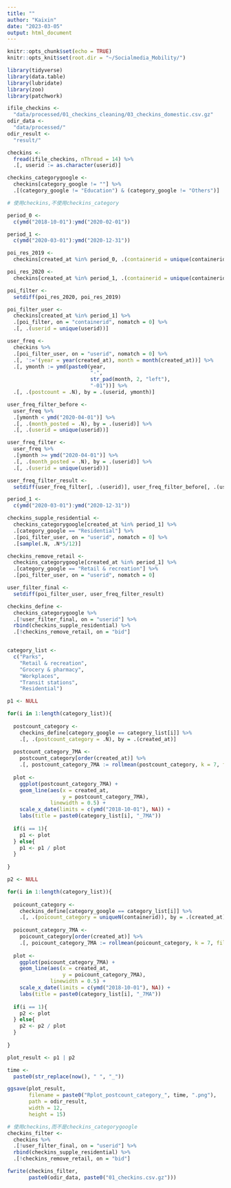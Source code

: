 ```yaml
---
title: ""
author: "Kaixin"
date: "2023-03-05"
output: html_document
---
```


```r
knitr::opts_chunk$set(echo = TRUE)
knitr::opts_knit$set(root.dir = "~/Socialmedia_Mobility/")
```


```r
library(tidyverse)
library(data.table)
library(lubridate)
library(zoo)
library(patchwork)

ifile_checkins <-
  "data/processed/01_checkins_cleaning/03_checkins_domestic.csv.gz"
odir_data <-
  "data/processed/"
odir_result <-
  "result/"
```


```r
checkins <- 
  fread(ifile_checkins, nThread = 14) %>%
  .[, userid := as.character(userid)]
```


```r
checkins_categorygoogle <-
  checkins[category_google != ""] %>%
  .[(category_google != "Education") & (category_google != "Others")]
```


```r
# 使用checkins,不使用checkins_category

period_0 <-
  c(ymd("2018-10-01"):ymd("2020-02-01"))

period_1 <-
  c(ymd("2020-03-01"):ymd("2020-12-31"))

poi_res_2019 <-
  checkins[created_at %in% period_0, .(containerid = unique(containerid))]

poi_res_2020 <-
  checkins[created_at %in% period_1, .(containerid = unique(containerid))]

poi_filter <-
  setdiff(poi_res_2020, poi_res_2019)

poi_filter_user <-
  checkins[created_at %in% period_1] %>%
  .[poi_filter, on = "containerid", nomatch = 0] %>%
  .[, .(userid = unique(userid))]
```


```r
user_freq <-
  checkins %>%
  .[poi_filter_user, on = "userid", nomatch = 0] %>%
  .[, ':='(year = year(created_at), month = month(created_at))] %>%
  .[, ymonth := ymd(paste0(year,
                           "-",
                           str_pad(month, 2, "left"),
                           "-01"))] %>%
  .[, .(postcount = .N), by = .(userid, ymonth)]
```


```r
user_freq_filter_before <-
  user_freq %>%
  .[ymonth < ymd("2020-04-01")] %>%
  .[, .(month_posted = .N), by = .(userid)] %>%
  .[, .(userid = unique(userid))]

user_freq_filter <-
  user_freq %>%
  .[ymonth >= ymd("2020-04-01")] %>%
  .[, .(month_posted = .N), by = .(userid)] %>%
  .[, .(userid = unique(userid))]

user_freq_filter_result <-
  setdiff(user_freq_filter[, .(userid)], user_freq_filter_before[, .(userid)])
```


```r
period_1 <-
  c(ymd("2020-03-01"):ymd("2020-12-31"))

checkins_supple_residential <-
  checkins_categorygoogle[created_at %in% period_1] %>%
  .[category_google == "Residential"] %>%
  .[poi_filter_user, on = "userid", nomatch = 0] %>%
  .[sample(.N, .N*5/12)]

checkins_remove_retail <-
  checkins_categorygoogle[created_at %in% period_1] %>%
  .[category_google == "Retail & recreation"] %>%
  .[poi_filter_user, on = "userid", nomatch = 0]
```


```r
user_filter_final <-
  setdiff(poi_filter_user, user_freq_filter_result)

checkins_define <- 
  checkins_categorygoogle %>%
  .[!user_filter_final, on = "userid"] %>%
  rbind(checkins_supple_residential) %>%
  .[!checkins_remove_retail, on = "bid"]


category_list <- 
  c("Parks",
    "Retail & recreation",
    "Grocery & pharmacy",
    "Workplaces",
    "Transit stations",
    "Residential")

p1 <- NULL

for(i in 1:length(category_list)){
  
  postcount_category <-
    checkins_define[category_google == category_list[i]] %>%
    .[, .(postcount_category = .N), by = .(created_at)]
  
  postcount_category_7MA <-
    postcount_category[order(created_at)] %>%
    .[, postcount_category_7MA := rollmean(postcount_category, k = 7, fill = NA)]
  
  plot <-
    ggplot(postcount_category_7MA) +
    geom_line(aes(x = created_at, 
                  y = postcount_category_7MA),
              linewidth = 0.5) +
    scale_x_date(limits = c(ymd("2018-10-01"), NA)) +
    labs(title = paste0(category_list[i], "_7MA")) 
  
  if(i == 1){
    p1 <- plot
  } else{
    p1 <- p1 / plot
  }
  
}

p2 <- NULL

for(i in 1:length(category_list)){
  
  poicount_category <-
    checkins_define[category_google == category_list[i]] %>%
    .[, .(poicount_category = uniqueN(containerid)), by = .(created_at)]
  
  poicount_category_7MA <-
    poicount_category[order(created_at)] %>%
    .[, poicount_category_7MA := rollmean(poicount_category, k = 7, fill = NA)]
  
  plot <-
    ggplot(poicount_category_7MA) +
    geom_line(aes(x = created_at, 
                  y = poicount_category_7MA),
              linewidth = 0.5) +
    scale_x_date(limits = c(ymd("2018-10-01"), NA)) +
    labs(title = paste0(category_list[i], "_7MA")) 
  
  if(i == 1){
    p2 <- plot
  } else{
    p2 <- p2 / plot
  }
  
}

plot_result <- p1 | p2

time <-
  paste0(str_replace(now(), " ", "_"))

ggsave(plot_result,
       filename = paste0("Rplot_postcount_category_", time, ".png"),
       path = odir_result,
       width = 12,
       height = 15)
```


```r
# 使用checkins,而不是checkins_categorygoogle
checkins_filter <- 
  checkins %>%
  .[!user_filter_final, on = "userid"] %>%
  rbind(checkins_supple_residential) %>%
  .[!checkins_remove_retail, on = "bid"]

fwrite(checkins_filter,
       paste0(odir_data, paste0("01_checkins.csv.gz")))
```








